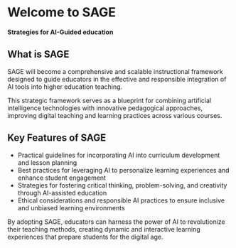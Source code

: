 # Welcome to SAGE

**Strategies for AI-Guided education**

## What is SAGE

SAGE will become a comprehensive and scalable instructional framework designed to guide educators in the effective and responsible integration of AI tools into higher education teaching.

This strategic framework serves as a blueprint for combining artificial intelligence technologies with innovative pedagogical approaches, improving digital teaching and learning practices across various courses.

## Key Features of SAGE

- Practical guidelines for incorporating AI into curriculum development and lesson planning
- Best practices for leveraging AI to personalize learning experiences and enhance student engagement
- Strategies for fostering critical thinking, problem-solving, and creativity through AI-assisted education
- Ethical considerations and responsible AI practices to ensure inclusive and unbiased learning environments

By adopting SAGE, educators can harness the power of AI to revolutionize their teaching methods, creating dynamic and interactive learning experiences that prepare students for the digital age.
